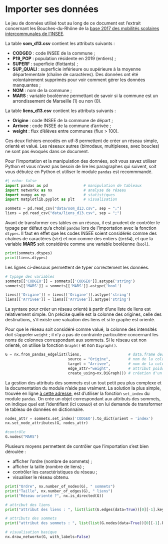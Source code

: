 # Importer ses données

Le jeu de données utilisé tout au long de ce document est l'extrait concernant les Bouches-du-Rhône de la [base 2017 des mobilités scolaires intercommunales de l'INSEE](https://www.insee.fr/fr/statistiques/4509360).

La table **som_d13.csv** contient les attributs suivants :

-   **CODGEO** : code INSEE de la commune ;
-   **P19_POP** : population résidente en 2019 (entiers) ;
-   **SUPERF** : superficie (flottants) ;
-   **SUP_QUALI** : superficie inférieure ou supérieure à la moyenne départementale (chaîne de caractères). Des données ont été volontairement supprimés pour voir comment gérer les données manquantes ;
-   **NOM** : nom de la commune ;
-   **MARS** : variable booléenne permettant de savoir si la commune est un arrondissement de Marseille (1) ou non (0).

La table **liens_d13.csv** contient les attributs suivants :

-   **Origine** : code INSEE de la commune de départ ;
-   **Arrivee** : code INSEE de la commune d'arrivée ;
-   **weight** : flux d'élèves entre communes (flux \> 100).

Ces deux fichiers encodés en utf-8 permettent de créer un réseau simple, orienté et valué. Les réseaux autres (bimodaux, multiplexes, avec boucles) ne sont pas évoqués dans ce document.

Pour l'importation et la manipulation des données, soit vous savez utiliser Python et vous n'avez pas besoin de lire les paragraphes qui suivent, soit vous débutez en Python et utiliser le module `pandas` est recommmandé.

```python
#| echo: false
import pandas as pd                # manipulation de tableaux
import networkx as nx              # analyse de réseau
import numpy as np                 # statistiques
import matplotlib.pyplot as plt    # visualisation
```

```python

sommets = pd.read_csv("data/som_d13.csv", sep = ";")
liens = pd.read_csv("data/liens_d13.csv", sep = ";")

```

Avant de transformer ces tables en un réseau, il est prudent de contrôler le typage par défaut qu'a choisi `pandas` lors de l'importation avec la fonction `dtypes`. Il faut en effet que les codes INSEE soient considérés comme des chaînes de caractères (`str`) et non comme des entiers (`int64`), et que la variable **MARS** soit considérée comme une variable booléenne (`bool`).

```python
print(sommets.dtypes)
print(liens.dtypes)
```

Les lignes ci-dessous permettent de typer correctement les données.

```python
# typage des variables
sommets[['CODGEO']] = sommets[['CODGEO']].astype('string')
sommets[['MARS']] = sommets[['MARS']].astype('bool')

liens[['Origine']] = liens[['Origine']].astype('string')
liens[['Arrivee']] = liens[['Arrivee']].astype('string')

```

La syntaxe pour créer un réseau orienté à partir d'une liste de liens est relativement simple. On précise quelle est la colonne des origines, celle des destinations, s'il existe une valuation des liens et si le graphe est orienté. 

Pour que le réseau soit considéré comme valué, la colonne des intensités doit s'appeler `weight` ; il n'y a pas de contrainte particulière concernant les noms de colonnes correspondant aux sommets. Si le réseau est non orienté, on utilise la fonction `Graph()` et non `Digraph()`.

```python
G = nx.from_pandas_edgelist(liens,                     # data.frame des liens
                            source = "Origine",        # nom de la colonne origine
                            target = "Arrivee",        # nom de la colonne destination
                            edge_attr="weight",        # attribut poids pour un réseau valué
                            create_using=nx.DiGraph()) # création d'un réseau orienté

```

La gestion des attributs des sommets est un tout petit peu plus complexe et la documentation du module n'aide pas vraiment. La solution la plus simple, trouvée en ligne [à cette adresse](https://www.roelpeters.be/python-networkx-set-node-attributes-from-pandas-dataframe/), est d'utiliser la fonction `set_index` du module `pandas`. On crée un objet correspondant aux attributs des sommets, on indique quel est l'identifiant (ici `CODGEO`) et on lui demande de transformer le tableau de données en dictionnaire.

```python
nodes_attr = sommets.set_index('CODGEO').to_dict(orient = 'index')
nx.set_node_attributes(G, nodes_attr)

#contrôle
G.nodes("MARS")
``` 

Plusieurs moyens permettent de contrôler que l'importation s'est bien déroulée :

-   afficher l'ordre (nombre de sommets) ;
-   afficher la taille (nombre de liens) ;
-   contrôler les caractéristiques du réseau ;
-   visualiser le réseau obtenu.

```python
print("Ordre", nx.number_of_nodes(G), " sommets")
print("Taille", nx.number_of_edges(G), " liens")
print("Réseau orienté ?", nx.is_directed(G))

# attribut des liens
print("attribut des liens : ", list(list(G.edges(data=True))[0][-1].keys()))

# attributs des sommets
print("attribut des sommets : ", list(list(G.nodes(data=True))[0][-1].keys()))

# visualisation basique
nx.draw_networkx(G, with_labels=False)
```
